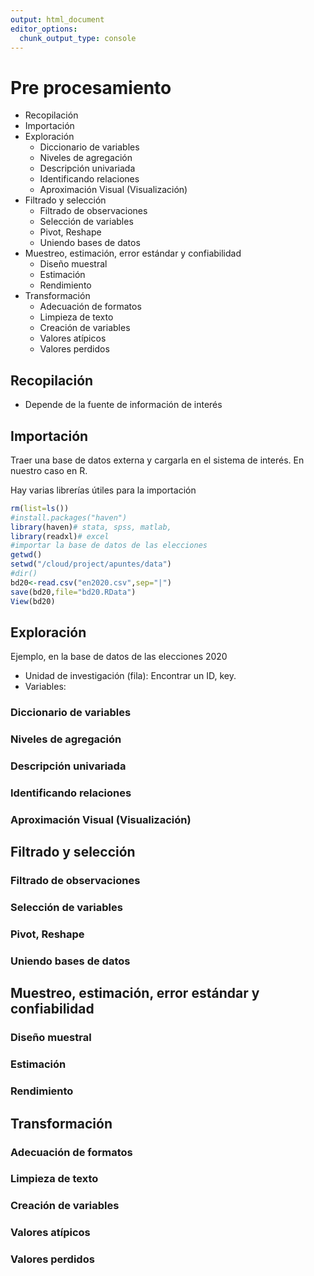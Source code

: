 ```yaml
---
output: html_document
editor_options: 
  chunk_output_type: console
---
```

# Pre procesamiento

  - Recopilación
  - Importación
  - Exploración
    * Diccionario de variables
    * Niveles de agregación
    * Descripción univariada 
    * Identificando relaciones
    * Aproximación Visual (Visualización)
  - Filtrado y selección
    * Filtrado de observaciones
    * Selección de variables
    * Pivot, Reshape
    * Uniendo bases de datos
  - Muestreo, estimación, error estándar y confiabilidad
    * Diseño muestral
    * Estimación
    * Rendimiento
  - Transformación
    * Adecuación de formatos
    * Limpieza de texto
    * Creación de variables
    * Valores atípicos
    * Valores perdidos
    
## Recopilación

  + Depende de la fuente de información de interés

## Importación

Traer una base de datos externa y cargarla en el sistema de interés. En nuestro caso en R.

Hay varias librerías útiles para la importación

```r
rm(list=ls())
#install.packages("haven")
library(haven)# stata, spss, matlab, 
library(readxl)# excel 
#importar la base de datos de las elecciones
getwd()
setwd("/cloud/project/apuntes/data")
#dir()
bd20<-read.csv("en2020.csv",sep="|")
save(bd20,file="bd20.RData")
View(bd20)
```

## Exploración

Ejemplo, en la base de datos de las elecciones 2020

  + Unidad de investigación (fila): Encontrar un ID, key.
  + Variables:

### Diccionario de variables
### Niveles de agregación
### Descripción univariada 
### Identificando relaciones
### Aproximación Visual (Visualización)
## Filtrado y selección
### Filtrado de observaciones
### Selección de variables
### Pivot, Reshape
### Uniendo bases de datos
## Muestreo, estimación, error estándar y confiabilidad
### Diseño muestral
### Estimación
### Rendimiento
## Transformación
### Adecuación de formatos
### Limpieza de texto
### Creación de variables
### Valores atípicos
### Valores perdidos